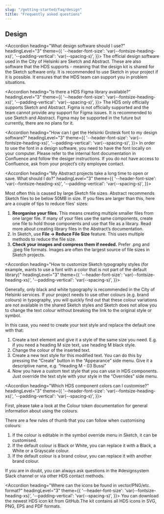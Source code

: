 ```yaml
---
slug: "/getting-started/faq/design"
title: "Frequently asked questions"
---
```





## Design

<Accordion 
  heading="What design software should I use?" 
  headingLevel="3" 
  theme={{
    '--header-font-size': 'var(--fontsize-heading-xs)',
    '--padding-vertical': 'var(--spacing-s)',
  }}>
  The official design software used in the City of Helsinki are Sketch and Abstract. These are also software that the HDS supports - meaning that the design kit is shared for the Sketch software only. It is recommended to use Sketch in your project if it is possible. It ensures that the HDS team can support you in problem situations.
</Accordion>

<Accordion 
  heading="Is there a HDS Figma library available?" 
  headingLevel="3" 
  theme={{
    '--header-font-size': 'var(--fontsize-heading-xs)',
    '--padding-vertical': 'var(--spacing-s)',
  }}>
  The HDS only officially supports Sketch and Abstract. Figma is not officially supported and the team cannot provide any support for Figma issues. It is recommended to use Sketch and Abstract. Figma may be supported in the future but currently, there are no plans for it.
</Accordion>

<Accordion 
  heading="How can I get the Helsinki Grotesk font to my design software?" 
  headingLevel="3" 
  theme={{
    '--header-font-size': 'var(--fontsize-heading-xs)',
    '--padding-vertical': 'var(--spacing-s)',
  }}>
  In order to use the font in a design software, you need to have the font locally on your computer. Please refer to <Link size="M" href="https://helsinkisolutionoffice.atlassian.net/wiki/spaces/DD/pages/296058881/Using+Helsinki+Grotesk+fonts" external>the internal font documentation in Confluence</Link> and follow the desiger instructions. If you do not have access to Confluence, ask from your project’s city employee contact.
</Accordion>

<Accordion 
  heading="My Abstract projects take a long time to open or save. What should I do?" 
  headingLevel="3" 
  theme={{
    '--header-font-size': 'var(--fontsize-heading-xs)',
    '--padding-vertical': 'var(--spacing-s)',
  }}>
  <p>
  Most often this is caused by large Sketch file sizes. Abstract recommends Sketch files to be below 50MB in size. If you files are larger than this, here are a couple of tips to reduce files' sizes:
  <ol>
    <li><b>Reorganise your files.</b> This means creating multiple smaller files from one larger file. If many of your files use the same components, create one file to hold those components and use that file as a library. Read more about creating library files in the <Link
      href="https://www.abstract.com/blog/the-designers-guide-to-sketch-libraries-in-abstract"
      size="M"
      external
      openInExternalDomainAriaLabel="Opens a different website"
    >Abstract’s documentation.</Link></li>
    <li>In Sketch, use <b>File → Reduce File Size</b> feature. This uses multiple methods to reduce the file size.</li>
    <li><b>Check your images and compress them if needed.</b> Prefer .png and .jpeg file formats. Images are often the largest source of file sizes in Sketch projects.</li>
  </ol>
  </p>
</Accordion>

<Accordion 
  heading="How to customize Sketch typography styles (for example, wants to use a font with a color that is not part of the default library)" 
  headingLevel="3" 
  theme={{
    '--header-font-size': 'var(--fontsize-heading-xs)',
    '--padding-vertical': 'var(--spacing-s)',
  }}>
  <p>
  Generally, only black and white typography is recommended in the City of Helsinki services. If your project needs to use other colours (e.g. brand colours) in typography, you will quickly find out that these colour variations are not available in the shared Sketch styles and Sketch does not allow you to change the text colour without breaking the link to the original style or symbol.

  In this case, you need to create your text style and replace the default one with that:
  <ol>
    <li>Create a text element and give it a style of the same size you need. E.g. if you need a heading M size text, use heading M black style.</li>
    <li>Change the colour of the inserted text.</li>
    <li>Create a new text style for this modified text. You can do this by pressing the “Create” button in the “Appearance” side menu. Give it a descriptive name, e.g. “Heading M - 03 Bussi”</li>
    <li>Now you have a custom text style that you can use in HDS components. Just override the text style with your style in the “Overrides” side menu.</li>
  </ol>
  </p>
</Accordion>

<Accordion 
  heading="Which HDS component colors can I customise?" 
  headingLevel="3" 
  theme={{
    '--header-font-size': 'var(--fontsize-heading-xs)',
    '--padding-vertical': 'var(--spacing-s)',
  }}>
  <p>
  First, please take a look at <Link size="M" href="/foundation/design-tokens/colour">the Colour token documentation</Link> for general information about using the colours.

  There are a few rules of thumb that you can follow when customising colours:

  <ol>
    <li>If the colour is editable in the symbol override menu in Sketch, it can be customised.</li>
    <li>If the default colour is Black or White, you can replace it with a Black, a White or a Grayscale colour.</li>
    <li>If the default colour is a brand colour, you can replace it with another brand colour.</li>
  </ol>

  If you are in doubt, you can always ask questions in the #designsystem Slack channel or via other HDS contact methods.
  </p>
</Accordion>

<Accordion 
  heading="Where can the icons be found in vector/PNG/etc. format?" 
  headingLevel="3" 
  theme={{
    '--header-font-size': 'var(--fontsize-heading-xs)',
    '--padding-vertical': 'var(--spacing-s)',
  }}>
  You can <Link
    href="https://github.com/City-of-Helsinki/helsinki-design-system/releases/latest/download/hds-icon-kit.zip"
    size="M"
    external
    openInNewTab
    openInExternalDomainAriaLabel="Opens a different website."
    openInNewTabAriaLabel="Opens in a new tab.">
  download the newest HDS icon kit from GitHub.</Link>The kit contains all HDS icons in SVG, PNG, EPS and PDF formats.
</Accordion>
